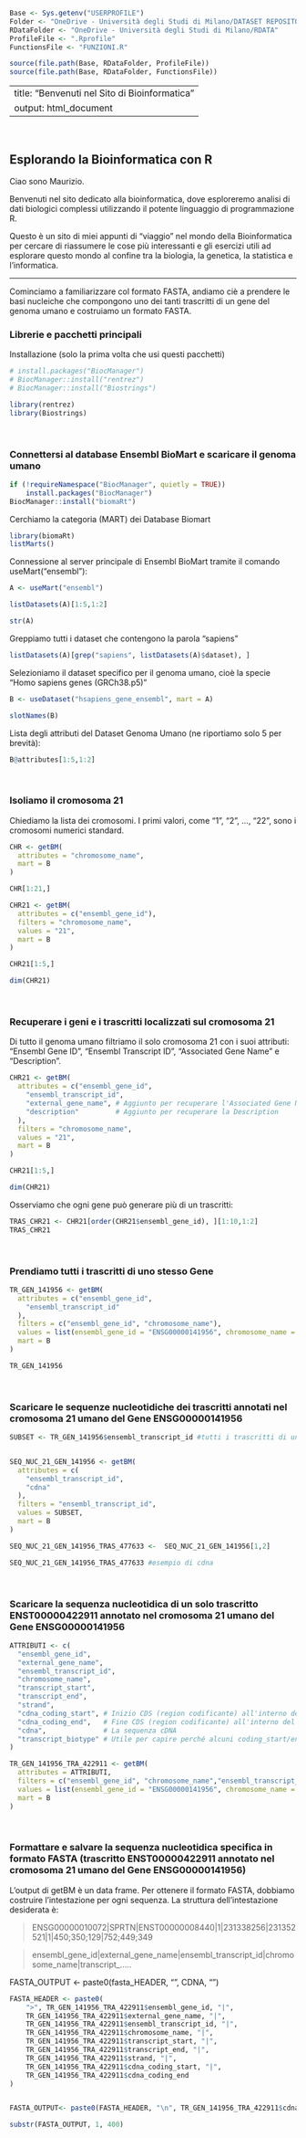 ```r

Base <- Sys.getenv("USERPROFILE")
Folder <- "OneDrive - Università degli Studi di Milano/DATASET REPOSITORY"
RDataFolder <- "OneDrive - Università degli Studi di Milano/RDATA"
ProfileFile <- ".Rprofile"
FunctionsFile <- "FUNZIONI.R"

source(file.path(Base, RDataFolder, ProfileFile))
source(file.path(Base, RDataFolder, FunctionsFile))
```

---
title: "Benvenuti nel Sito di Bioinformatica"
output: html_document
---

<br>

## Esplorando la Bioinformatica con R

Ciao sono Maurizio.

Benvenuti nel sito dedicato alla bioinformatica, dove esploreremo analisi di dati biologici complessi utilizzando il potente linguaggio di programmazione R.

Questo è un sito di miei appunti di "viaggio" nel mondo della Bioinformatica per cercare di riassumere le cose più interessanti e gli esercizi utili ad esplorare questo mondo al confine tra la biologia, la genetica, la statistica e l'informatica.

---

Cominciamo a familiarizzare col formato FASTA, andiamo ciè a prendere le basi nucleiche che compongono uno dei tanti trascritti di un gene del genoma umano e costruiamo un formato FASTA.

### Librerie e pacchetti principali

Installazione (solo la prima volta che usi questi pacchetti)

```r
# install.packages("BiocManager")
# BiocManager::install("rentrez")
# BiocManager::install("Biostrings")

library(rentrez)
library(Biostrings)
```

<br>

### Connettersi al database Ensembl BioMart e scaricare il genoma umano


```r
if (!requireNamespace("BiocManager", quietly = TRUE))
    install.packages("BiocManager")
BiocManager::install("biomaRt")
```


Cerchiamo la categoria (MART) dei Database Biomart
```r
library(biomaRt)
listMarts()
```

Connessione al server principale di Ensembl BioMart tramite il comando useMart("ensembl"):

```r
A <- useMart("ensembl")

listDatasets(A)[1:5,1:2]

str(A)

```


Greppiamo tutti i dataset che contengono la parola "sapiens"

```r
listDatasets(A)[grep("sapiens", listDatasets(A)$dataset), ]
```


Selezioniamo il dataset specifico per il genoma umano, cioè la specie "Homo sapiens genes (GRCh38.p5)"

```r
B <- useDataset("hsapiens_gene_ensembl", mart = A)

slotNames(B)
```

Lista degli attributi del Dataset Genoma Umano (ne riportiamo solo 5 per brevità):
```r
B@attributes[1:5,1:2]
```

<br>

### Isoliamo il cromosoma 21

Chiediamo la lista dei cromosomi. I primi valori, come "1", "2", ..., "22", sono i cromosomi numerici standard.
 
```r
CHR <- getBM(
  attributes = "chromosome_name",
  mart = B
)

CHR[1:21,]

```


```r
CHR21 <- getBM(
  attributes = c("ensembl_gene_id"),
  filters = "chromosome_name",
  values = "21",
  mart = B
)

CHR21[1:5,]

dim(CHR21)
```


<br>

### Recuperare i geni e i trascritti localizzati sul cromosoma 21

Di tutto il genoma umano filtriamo il solo cromosoma 21 con i suoi attributi: "Ensembl Gene ID", "Ensembl Transcript ID", "Associated Gene Name" e "Description".


```r
CHR21 <- getBM(
  attributes = c("ensembl_gene_id",
    "ensembl_transcript_id",
    "external_gene_name", # Aggiunto per recuperare l'Associated Gene Name
    "description"         # Aggiunto per recuperare la Description
  ),
  filters = "chromosome_name",
  values = "21",
  mart = B
)

CHR21[1:5,]

dim(CHR21)
```


Osserviamo che ogni gene può generare più di un trascritti:

```r
TRAS_CHR21 <- CHR21[order(CHR21$ensembl_gene_id), ][1:10,1:2]
TRAS_CHR21
```

<br>

### Prendiamo tutti i trascritti di uno stesso Gene

```r
TR_GEN_141956 <- getBM(
  attributes = c("ensembl_gene_id",
    "ensembl_transcript_id"
  ),
  filters = c("ensembl_gene_id", "chromosome_name"),
  values = list(ensembl_gene_id = "ENSG00000141956", chromosome_name = "21"),
  mart = B
)

TR_GEN_141956
```


<br>


### Scaricare le sequenze nucleotidiche dei trascritti annotati nel cromosoma 21 umano del Gene ENSG00000141956 

```r

SUBSET <- TR_GEN_141956$ensembl_transcript_id #tutti i trascritti di uno stesso Gene ENSG00000141956


SEQ_NUC_21_GEN_141956 <- getBM(
  attributes = c(
    "ensembl_transcript_id",
    "cdna"
  ),
  filters = "ensembl_transcript_id", 
  values = SUBSET,
  mart = B
)

SEQ_NUC_21_GEN_141956_TRAS_477633 <-  SEQ_NUC_21_GEN_141956[1,2]

SEQ_NUC_21_GEN_141956_TRAS_477633 #esempio di cdna
```

<br>

### Scaricare la sequenza nucleotidica di un solo trascritto ENST00000422911 annotato nel cromosoma 21 umano del Gene ENSG00000141956 

```r

ATTRIBUTI <- c(
  "ensembl_gene_id",
  "external_gene_name",
  "ensembl_transcript_id",
  "chromosome_name",
  "transcript_start",
  "transcript_end",
  "strand",
  "cdna_coding_start", # Inizio CDS (region codificante) all'interno del cDNA
  "cdna_coding_end",   # Fine CDS (region codificante) all'interno del cDNA
  "cdna",              # La sequenza cDNA
  "transcript_biotype" # Utile per capire perché alcuni coding_start/end sono NA
)

TR_GEN_141956_TRA_422911 <- getBM(
  attributes = ATTRIBUTI,
  filters = c("ensembl_gene_id", "chromosome_name","ensembl_transcript_id"),
  values = list(ensembl_gene_id = "ENSG00000141956", chromosome_name = "21",ensembl_transcript_id = "ENST00000422911"),
  mart = B
)
```


<br>

### Formattare e salvare la sequenza nucleotidica specifica in formato FASTA (trascritto ENST00000422911 annotato nel cromosoma 21 umano del Gene ENSG00000141956)

L'output di getBM è un data frame. Per ottenere il formato FASTA, dobbiamo costruire l'intestazione per ogni sequenza. La struttura dell'intestazione desiderata è:

>ENSG00000010072|SPRTN|ENST00000008440|1|231338256|231352521|1|450;350;129|752;449;349

>ensembl_gene_id|external_gene_name|ensembl_transcript_id|chromosome_name|transcript_.....


FASTA_OUTPUT <- paste0(fasta_HEADER, "\n", CDNA, "\n")


```r

FASTA_HEADER <- paste0(
    ">", TR_GEN_141956_TRA_422911$ensembl_gene_id, "|",
    TR_GEN_141956_TRA_422911$external_gene_name, "|",
    TR_GEN_141956_TRA_422911$ensembl_transcript_id, "|",
    TR_GEN_141956_TRA_422911$chromosome_name, "|",
    TR_GEN_141956_TRA_422911$transcript_start, "|",
    TR_GEN_141956_TRA_422911$transcript_end, "|",
    TR_GEN_141956_TRA_422911$strand, "|",
    TR_GEN_141956_TRA_422911$cdna_coding_start, "|",
    TR_GEN_141956_TRA_422911$cdna_coding_end
)


FASTA_OUTPUT<- paste0(FASTA_HEADER, "\n", TR_GEN_141956_TRA_422911$cdna, "\n")

substr(FASTA_OUTPUT, 1, 400)

```
























